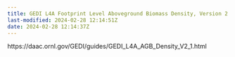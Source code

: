 ```yaml
---
title: GEDI L4A Footprint Level Aboveground Biomass Density, Version 2.1
last-modified: 2024-02-28 12:14:51Z
date: 2024-02-28 12:14:37Z
---
```


https://daac.ornl.gov/GEDI/guides/GEDI_L4A_AGB_Density_V2_1.html